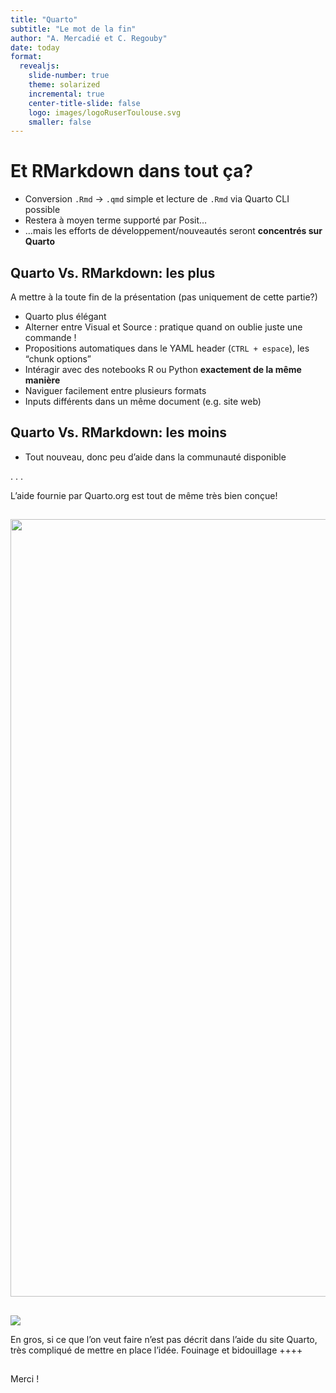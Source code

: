 ```yaml
---
title: "Quarto"
subtitle: "Le mot de la fin"
author: "A. Mercadié et C. Regouby"
date: today
format:
  revealjs: 
    slide-number: true
    theme: solarized
    incremental: true
    center-title-slide: false
    logo: images/logoRuserToulouse.svg
    smaller: false
---
```


# Et RMarkdown dans tout ça?

-   Conversion `.Rmd` $\rightarrow$ `.qmd` simple et lecture de `.Rmd` via Quarto CLI possible
-   Restera à moyen terme supporté par Posit...
-   ...mais les efforts de développement/nouveautés seront **concentrés sur Quarto**

## Quarto Vs. RMarkdown: les plus

::: notes
A mettre à la toute fin de la présentation (pas uniquement de cette partie?)
:::

-   Quarto plus élégant
-   Alterner entre Visual et Source : pratique quand on oublie juste une commande !
-   Propositions automatiques dans le YAML header (`CTRL + espace`), les "chunk options"
-   Intéragir avec des notebooks R ou Python **exactement de la même manière**
-   Naviguer facilement entre plusieurs formats
-   Inputs différents dans un même document (e.g. site web)

## Quarto Vs. RMarkdown: les moins

-   Tout nouveau, donc peu d'aide dans la communauté disponible

. . .

L'aide fournie par Quarto.org est tout de même très bien conçue!

## 

![](images/paste-2B7630B6.png){width="1244"}

## 

![](images/paste-3B403E82.png)

::: notes
En gros, si ce que l'on veut faire n'est pas décrit dans l'aide du site Quarto, très compliqué de mettre en place l'idée. Fouinage et bidouillage ++++
:::

## 

::: r-fit-text
Merci !
:::
